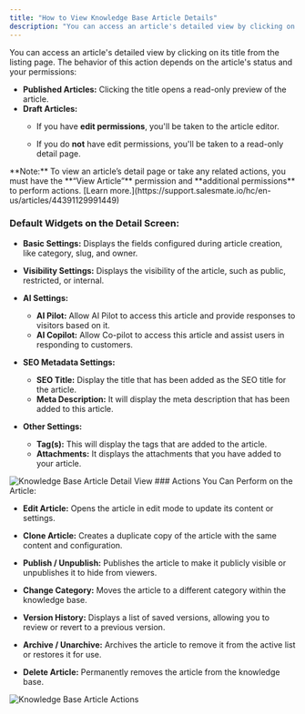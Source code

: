 ```yaml
---
title: "How to View Knowledge Base Article Details"
description: "You can access an article's detailed view by clicking on its title from the listing page. The behavior of this action depends on the article's status ..."
---
```


You can access an article's detailed view by clicking on its title from the listing page. The behavior of this action depends on the article's status and your permissions:

*   **Published Articles:** Clicking the title opens a read-only preview of the article.
*   **Draft Articles:**
    *   If you have **edit permissions**, you'll be taken to the article editor.
        
    *   If you do **not** have edit permissions, you'll be taken to a read-only detail page.
        

<Note>
**Note:** To view an article’s detail page or take any related actions, you must have the **“View Article”** permission and **additional permissions** to perform actions. [Learn more.](https://support.salesmate.io/hc/en-us/articles/44391129991449)
</Note>

### Default Widgets on the Detail Screen:

*   **Basic Settings:** Displays the fields configured during article creation, like category, slug, and owner.
    
*   **Visibility Settings:** Displays the visibility of the article, such as public, restricted, or internal.
    
*   **AI Settings:**
    *   **AI Pilot:** Allow AI Pilot to access this article and provide responses to visitors based on it.
    *   **AI Copilot:** Allow Co-pilot to access this article and assist users in responding to customers.
*   **SEO Metadata Settings:**  
    *   **SEO Title:** Display the title that has been added as the SEO title for the article.
    *   **Meta Description:** It will display the meta description that has been added to this article.
*   **Other Settings:** 
    *   **Tag(s):** This will display the tags that are added to the article.
    *   **Attachments:** It displays the attachments that you have added to your article.

<img src="https://support.salesmate.io/hc/article_attachments/47415734361881" alt="Knowledge Base Article Detail View" />
### Actions You Can Perform on the Article:

*   **Edit Article:** Opens the article in edit mode to update its content or settings.
    
*   **Clone Article:** Creates a duplicate copy of the article with the same content and configuration.
    
*   **Publish / Unpublish:** Publishes the article to make it publicly visible or unpublishes it to hide from viewers.
    
*   **Change Category:** Moves the article to a different category within the knowledge base.
    
*   **Version History:** Displays a list of saved versions, allowing you to review or revert to a previous version.
    
*   **Archive / Unarchive:** Archives the article to remove it from the active list or restores it for use.
    
*   **Delete Article:** Permanently removes the article from the knowledge base.
    

<img src="https://support.salesmate.io/hc/article_attachments/47415884568601" alt="Knowledge Base Article Actions" />